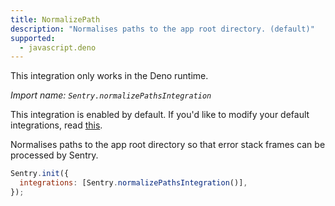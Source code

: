 ```yaml
---
title: NormalizePath
description: "Normalises paths to the app root directory. (default)"
supported:
  - javascript.deno
---
```


<Alert>

This integration only works in the Deno runtime.

</Alert>

_Import name: `Sentry.normalizePathsIntegration`_

This integration is enabled by default. If you'd like to modify your default integrations, read [this](./../#modifying-default-integrations).

Normalises paths to the app root directory so that error stack frames can be processed by Sentry.

```JavaScript
Sentry.init({
  integrations: [Sentry.normalizePathsIntegration()],
});
```
